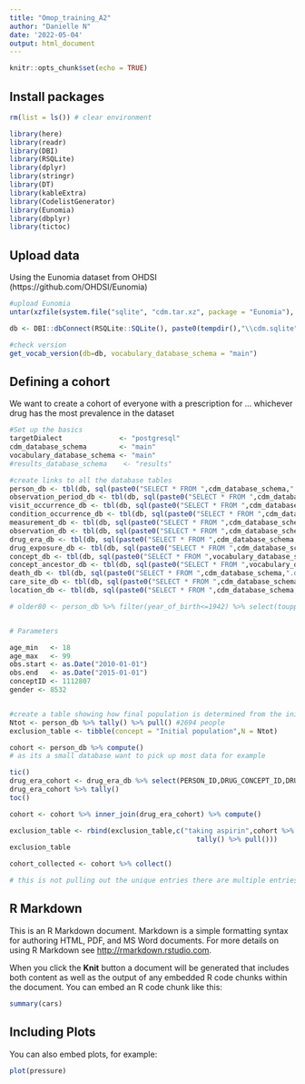 ```yaml
---
title: "Omop_training_A2"
author: "Danielle N"
date: '2022-05-04'
output: html_document
---
```


```r
knitr::opts_chunk$set(echo = TRUE)
```

## Install packages

```r

rm(list = ls()) # clear environment

library(here)
library(readr)
library(DBI)
library(RSQLite)
library(dplyr)
library(stringr)
library(DT)
library(kableExtra)
library(CodelistGenerator)
library(Eunomia)
library(dbplyr)
library(tictoc)

```

## Upload data

Using the Eunomia dataset from OHDSI (https://github.com/OHDSI/Eunomia)
```r

#upload Eunomia
untar(xzfile(system.file("sqlite", "cdm.tar.xz", package = "Eunomia"), open = "rb"), exdir =  tempdir())

db <- DBI::dbConnect(RSQLite::SQLite(), paste0(tempdir(),"\\cdm.sqlite"))

#check version
get_vocab_version(db=db, vocabulary_database_schema = "main")

```

## Defining a cohort

We want to create a cohort of everyone with a prescription for ... whichever drug has the most prevalence in the dataset

```r

#Set up the basics
targetDialect              <- "postgresql" 
cdm_database_schema        <- "main"
vocabulary_database_schema <- "main"
#results_database_schema    <- "results"

#create links to all the database tables
person_db <- tbl(db, sql(paste0("SELECT * FROM ",cdm_database_schema,".person")))
observation_period_db <- tbl(db, sql(paste0("SELECT * FROM ",cdm_database_schema,".observation_period")))
visit_occurrence_db <- tbl(db, sql(paste0("SELECT * FROM ",cdm_database_schema,".visit_occurrence")))
condition_occurrence_db <- tbl(db, sql(paste0("SELECT * FROM ",cdm_database_schema,".condition_occurrence")))
measurement_db <- tbl(db, sql(paste0("SELECT * FROM ",cdm_database_schema,".measurement")))
observation_db <- tbl(db, sql(paste0("SELECT * FROM ",cdm_database_schema,".observation")))
drug_era_db <- tbl(db, sql(paste0("SELECT * FROM ",cdm_database_schema,".drug_era")))
drug_exposure_db <- tbl(db, sql(paste0("SELECT * FROM ",cdm_database_schema,".drug_exposure")))
concept_db <- tbl(db, sql(paste0("SELECT * FROM ",vocabulary_database_schema,".concept")))
concept_ancestor_db <- tbl(db, sql(paste0("SELECT * FROM ",vocabulary_database_schema,".concept_ancestor")))
death_db <- tbl(db, sql(paste0("SELECT * FROM ",cdm_database_schema,".death")))
care_site_db <- tbl(db, sql(paste0("SELECT * FROM ",cdm_database_schema,".CARE_SITE")))
location_db <- tbl(db, sql(paste0("SELECT * FROM ",cdm_database_schema,".LOCATION")))

# older80 <- person_db %>% filter(year_of_birth<=1942) %>% select(toupper(c("person_id","year_of_birth")))


# Parameters

age_min   <- 18
age_max   <- 99
obs.start <- as.Date("2010-01-01")
obs.end   <- as.Date("2015-01-01")
conceptID <- 1112807
gender <- 8532


#create a table showing how final population is determined from the initial population
Ntot <- person_db %>% tally() %>% pull() #2694 people
exclusion_table <- tibble(concept = "Initial population",N = Ntot)

cohort <- person_db %>% compute()
# as its a small database want to pick up most data for example

tic()
drug_era_cohort <- drug_era_db %>% select(PERSON_ID,DRUG_CONCEPT_ID,DRUG_ERA_START_DATE) %>% inner_join(cohort %>% select(PERSON_ID)) %>% filter(DRUG_CONCEPT_ID == conceptID) %>% compute()
drug_era_cohort %>% tally()
toc()

cohort <- cohort %>% inner_join(drug_era_cohort) %>% compute()

exclusion_table <- rbind(exclusion_table,c("taking aspirin",cohort %>%
                                              tally() %>% pull()))
exclusion_table

cohort_collected <- cohort %>% collect()

# this is not pulling out the unique entries there are multiple entries per person

```


## R Markdown

This is an R Markdown document. Markdown is a simple formatting syntax for authoring HTML, PDF, and MS Word documents. For more details on using R Markdown see <http://rmarkdown.rstudio.com>.

When you click the **Knit** button a document will be generated that includes both content as well as the output of any embedded R code chunks within the document. You can embed an R code chunk like this:

```r
summary(cars)
```

## Including Plots

You can also embed plots, for example:

```r
plot(pressure)
```

